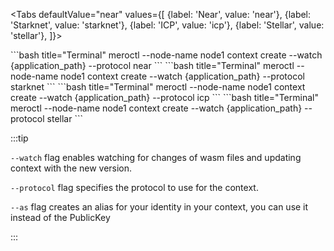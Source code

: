
<Tabs
    defaultValue="near"
    values={[
        {label: 'Near', value: 'near'},
        {label: 'Starknet', value: 'starknet'},
        {label: 'ICP', value: 'icp'},
        {label: 'Stellar', value: 'stellar'},
    ]}>

<TabItem value="near">
```bash title="Terminal"
meroctl --node-name node1 context create --watch {application_path} --protocol near
```
</TabItem>

<TabItem value="starknet">
```bash title="Terminal"
meroctl --node-name node1 context create --watch {application_path} --protocol starknet
```
</TabItem>

<TabItem value="icp">
```bash title="Terminal"
meroctl --node-name node1 context create --watch {application_path} --protocol icp
```
</TabItem>

<TabItem value="stellar">
```bash title="Terminal"
meroctl --node-name node1 context create --watch {application_path} --protocol stellar
```
</TabItem>

</Tabs>

:::tip

`--watch` flag enables watching for changes of wasm files and updating context
with the new version.

`--protocol` flag specifies the protocol to use for the context.

`--as` flag creates an alias for your identity in your context, you can use it instead of the PublicKey

:::
